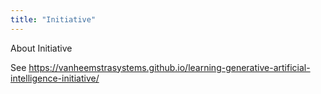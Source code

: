 ```yaml
---
title: "Initiative"
---
```


About Initiative

See <https://vanheemstrasystems.github.io/learning-generative-artificial-intelligence-initiative/>
